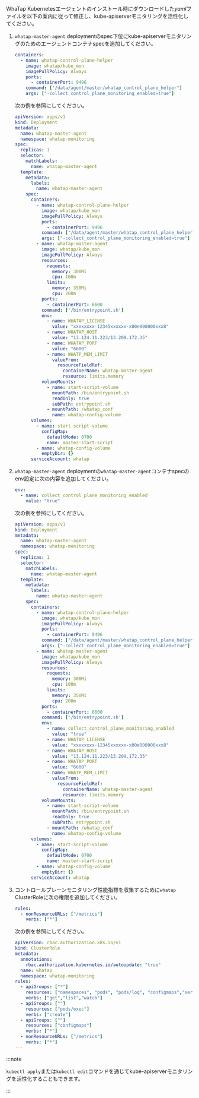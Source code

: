 WhaTap Kubernetesエージェントのインストール時にダウンロードした*yaml*ファイルを以下の案内に従って修正し、kube-apiserverモニタリングを活性化してください。 

1. `whatap-master-agent` deploymentのspec下位にkube-apiserverモニタリングのためのエージェントコンテナspecを追加してください。

    ```yaml
    containers:
      - name: whatap-control-plane-helper
        image: whatap/kube_mon
        imagePullPolicy: Always
        ports:
          - containerPort: 9496
        command: ["/data/agent/master/whatap_control_plane_helper"]
        args: ["-collect_control_plane_monitoring_enabled=true"]
    ```

      次の例を参照にしてください。 

    ```yaml {17-23}
    apiVersion: apps/v1
    kind: Deployment
    metadata:
      name: whatap-master-agent
      namespace: whatap-monitoring
    spec:
      replicas: 1
      selector:
        matchLabels:
          name: whatap-master-agent
      template:
        metadata:
          labels:
            name: whatap-master-agent
        spec:
          containers:
            - name: whatap-control-plane-helper
              image: whatap/kube_mon
              imagePullPolicy: Always
              ports:
                - containerPort: 9496
              command: ["/data/agent/master/whatap_control_plane_helper"]
              args: ["-collect_control_plane_monitoring_enabled=true"]
            - name: whatap-master-agent
              image: whatap/kube_mon
              imagePullPolicy: Always
              resources:
                requests:
                  memory: 300Mi
                  cpu: 100m
                limits:
                  memory: 350Mi
                  cpu: 200m
              ports:
                - containerPort: 6600
              command: ['/bin/entrypoint.sh']
              env:
                - name: WHATAP_LICENSE
                  value: "xxxxxxxx-12345xxxxxx-x00e000000xxx8"
                - name: WHATAP_HOST
                  value: "13.124.11.223/13.209.172.35"
                - name: WHATAP_PORT
                  value: "6600"
                - name: WHATP_MEM_LIMIT
                  valueFrom:
                    resourceFieldRef:
                      containerName: whatap-master-agent
                      resource: limits.memory
              volumeMounts:
                - name: start-script-volume
                  mountPath: /bin/entrypoint.sh
                  readOnly: true
                  subPath: entrypoint.sh
                - mountPath: /whatap_conf
                  name: whatap-config-volume
          volumes:
            - name: start-script-volume
              configMap:
                defaultMode: 0700
                name: master-start-script
            - name: whatap-config-volume
              emptyDir: {}
          serviceAccount: whatap
    ```

1. `whatap-master-agent` deploymentの`whatap-master-agent`コンテナspecのenv設定に次の内容を追加してください。 

    ```yaml
    env:
      - name: collect_control_plane_monitoring_enabled
        value: "true"
    ```

      次の例を参照にしてください。 

    ```yaml {38-39}
    apiVersion: apps/v1
    kind: Deployment
    metadata:
      name: whatap-master-agent
      namespace: whatap-monitoring
    spec:
      replicas: 1
      selector:
        matchLabels:
          name: whatap-master-agent
      template:
        metadata:
          labels:
            name: whatap-master-agent
        spec:
          containers:
            - name: whatap-control-plane-helper
              image: whatap/kube_mon
              imagePullPolicy: Always
              ports:
                - containerPort: 9496
              command: ["/data/agent/master/whatap_control_plane_helper"]
              args: ["-collect_control_plane_monitoring_enabled=true"]
            - name: whatap-master-agent
              image: whatap/kube_mon
              imagePullPolicy: Always
              resources:
                requests:
                  memory: 300Mi
                  cpu: 100m
                limits:
                  memory: 350Mi
                  cpu: 200m
              ports:
                - containerPort: 6600
              command: ['/bin/entrypoint.sh']
              env:
                - name: collect_control_plane_monitoring_enabled
                  value: "true"
                - name: WHATAP_LICENSE
                  value: "xxxxxxxx-12345xxxxxx-x00e000000xxx8"
                - name: WHATAP_HOST
                  value: "13.124.11.223/13.209.172.35"
                - name: WHATAP_PORT
                  value: "6600"
                - name: WHATP_MEM_LIMIT
                  valueFrom:
                    resourceFieldRef:
                      containerName: whatap-master-agent
                      resource: limits.memory
              volumeMounts:
                - name: start-script-volume
                  mountPath: /bin/entrypoint.sh
                  readOnly: true
                  subPath: entrypoint.sh
                - mountPath: /whatap_conf
                  name: whatap-config-volume
          volumes:
            - name: start-script-volume
              configMap:
                defaultMode: 0700
                name: master-start-script
            - name: whatap-config-volume
              emptyDir: {}
          serviceAccount: whatap
    ```

1. コントロールプレーンモニタリング性能指標を収集するために`whatap` ClusterRoleに次の権限を追加してください。 

    ```yaml
    rules:
      - nonResourceURLs: ["/metrics"]
        verbs: ["*"]
    ```

      次の例を参照にしてください。 

    ```yaml {18-19}
    apiVersion: rbac.authorization.k8s.io/v1
    kind: ClusterRole
    metadata:
      annotations:
        rbac.authorization.kubernetes.io/autoupdate: "true"
      name: whatap
      namespace: whatap-monitoring
    rules:
      - apiGroups: ["*"]
        resources: ["namespaces", "pods", "pods/log", "configmaps","services", "endpoints","daemonsets","ingresses","deployments","nodes","persistentvolumes","persistentvolumeclaims", "events", "replicasets", "roles", "rolebindings", "clusterroles", "clusterrolebindings", "jobs", "cronjobs", "statefulsets", "serviceaccounts", "configmaps", "storageclasses", "horizontalpodautoscalers" ]
        verbs: ["get","list","watch"]
      - apiGroups: [""]
        resources: ["pods/exec"]
        verbs: ["create"]
      - apiGroups: [""]
        resources: ["configmaps"]
        verbs: ["*"]
      - nonResourceURLs: ["/metrics"]
        verbs: ["*"]
    ---
    ```

:::note 

`kubectl apply`または`kubectl edit`コマンドを通じてkube-apiserverモニタリングを活性化することもできます。 

:::
